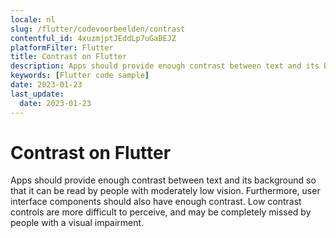 ```yaml
---
locale: nl
slug: /flutter/codevoorbeelden/contrast
contentful_id: 4xuzmjptJEddLp7uGaBEJZ
platformFilter: Flutter
title: Contrast on Flutter
description: Apps should provide enough contrast between text and its background so that it can be read by people with moderately low vision.
keywords: [Flutter code sample]
date: 2023-01-23
last_update:
  date: 2023-01-23
---
```


# Contrast on Flutter

Apps should provide enough contrast between text and its background so that it can be read by people with moderately low vision. Furthermore, user interface components should also have enough contrast. Low contrast controls are more difficult to perceive, and may be completely missed by people with a visual impairment.

<CodeSample id="screen-contrast" locale="nl" platform="flutter"/>

